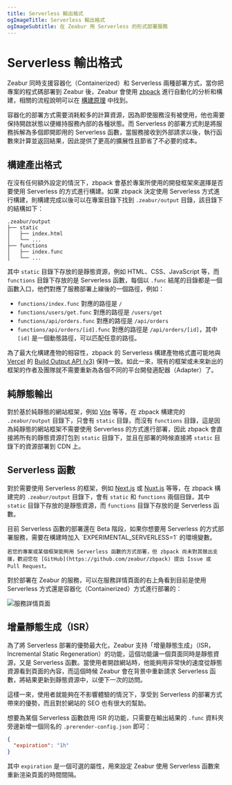 ```yaml
---
title: Serverless 輸出格式
ogImageTitle: Serverless 輸出格式
ogImageSubtitle: 在 Zeabur 用 Serverless 的形式部署服務
---
```



# Serverless 輸出格式

Zeabur 同時支援容器化（Containerized）和 Serverless 兩種部署方式，當你把專案的程式碼部署到 Zeabur 後，Zeabur 會使用 [zbpack](https://github.com/zeabur/zbpack) 進行自動化的分析和構建，相關的流程說明可以在 [構建原理](./builds) 中找到。

容器化的部署方式需要消耗較多的計算資源，因為即使服務沒有被使用，他也需要保持開啟狀態以便維持服務內部的各種狀態。而 Serverless 的部署方式則是將服務拆解為多個即開即用的 Serverless 函數，當服務接收到外部請求以後，執行函數來計算並返回結果，因此提供了更高的擴展性且節省了不必要的成本。

## 構建產出格式

在沒有任何額外設定的情況下，zbpack 會基於專案所使用的開發框架來選擇是否要使用 Serverless 的方式進行構建。如果 zbpack 決定使用 Serverless 方式進行構建，則構建完成以後可以在專案目錄下找到 `.zeabur/output` 目錄，該目錄下的結構如下：

```
.zeabur/output
├── static
│   ├── index.html
│   └── ...
├── functions
│   ├── index.func
│   └── ...
```

其中 `static` 目錄下存放的是靜態資源，例如 HTML、CSS、JavaScript 等，而 `functions` 目錄下存放的是 Serverless 函數，每個以 `.func` 結尾的目錄都是一個函數入口，他們對應了服務部署上線後的一個路徑，例如：

- `functions/index.func` 對應的路徑是 `/`
- `functions/users/get.func` 對應的路徑是 `/users/get`
- `functions/api/orders.func` 對應的路徑是 `/api/orders`
- `functions/api/orders/[id].func` 對應的路徑是 `/api/orders/[id]`，其中 `[id]` 是一個動態路徑，可以匹配任意的路徑。

為了最大化構建產物的相容性，zbpack 的 Serverless 構建產物格式盡可能地與 [Vercel](https://vercel.com/) 的 [Build Output API (v3)](https://vercel.com/docs/build-output-api/v3) 保持一致。如此一來，現有的框架或未來新出的框架的作者及團隊就不需要重新為各個不同的平台開發適配器（Adapter）了。

## 純靜態輸出

對於基於純靜態的網站框架，例如 [Vite](https://vitejs.dev/) 等等，在 zbpack 構建完的 `.zeabur/output` 目錄下，只會有 `static` 目錄，而沒有 `functions` 目錄，這是因為純靜態的網站框架不需要使用 Serverless 的方式進行部署，因此 zbpack 會直接將所有的靜態資源打包到 `static` 目錄下，並且在部署的時候直接將 `static` 目錄下的資源部署到 CDN 上。

## Serverless 函數

對於需要使用 Serverless 的框架，例如 [Next.js](https://nextjs.org/) 或 [Nuxt.js](https://nuxtjs.org/) 等等，在 zbpack 構建完的 `.zeabur/output` 目錄下，會有 `static` 和 `functions` 兩個目錄，其中 `static` 目錄下存放的是靜態資源，而 `functions` 目錄下存放的是 Serverless 函數。

<Callout>
    目前 Serverless 函數的部署還在 Beta 階段，如果你想要用 Serverless 的方式部署服務，需要在構建時加入 `EXPERIMENTAL_SERVERLESS=1` 的環境變數。

    若您的專案或某個框架能夠用 Serverless 函數的方式部署，但 zbpack 尚未對其做出支援，歡迎您在 [GitHub](https://github.com/zeabur/zbpack) 提出 Issue 或 Pull Request。
</Callout>

對於部署在 Zeabur 的服務，可以在服務詳情頁面的右上角看到目前是使用 Serverless 方式還是容器化（Containerized）方式進行部署的：

![服務詳情頁面](/advanced/serverless.png)

## 增量靜態生成（ISR）

為了將 Serverless 部署的優勢最大化，Zeabur 支持「增量靜態生成」（ISR，Incremental Static Regeneration）的功能，這個功能讓一個頁面同時是靜態資源，又是 Serverless 函數。當使用者開啟網站時，他能夠用非常快的速度從靜態資源看到頁面的內容，而這個時候 Zeabur 會在背景中重新請求 Serverless 函數，將結果更新到靜態資源中，以便下一次的訪問。

這樣一來，使用者就能夠在不影響體驗的情況下，享受到 Serverless 的部署方式帶來的優勢，而且對於網站的 SEO 也有很大的幫助。

想要為某個 Serverless 函數啟用 ISR 的功能，只需要在輸出結果的 `.func` 資料夾旁邊新增一個同名的 `.prerender-config.json` 即可：

```json
{
  "expiration": "1h"
}
```

其中 `expiration` 是一個可選的屬性，用來設定 Zeabur 使用 Serverless 函數來重新渲染頁面的時間間隔。

